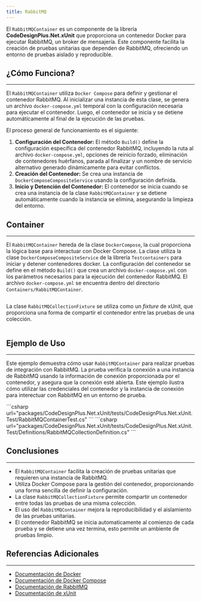 ```yaml
---
title: RabbitMQ
---
```



El `RabbitMQContainer` es un componente de la librería **CodeDesignPlus.Net.xUnit** que proporciona un contenedor Docker para ejecutar RabbitMQ, un broker de mensajería. Este componente facilita la creación de pruebas unitarias que dependen de RabbitMQ, ofreciendo un entorno de pruebas aislado y reproducible.

## ¿Cómo Funciona?
---

El `RabbitMQContainer` utiliza `Docker Compose` para definir y gestionar el contenedor RabbitMQ. Al inicializar una instancia de esta clase, se genera un archivo `docker-compose.yml` temporal con la configuración necesaria para ejecutar el contenedor. Luego, el contenedor se inicia y se detiene automáticamente al final de la ejecución de las pruebas.

El proceso general de funcionamiento es el siguiente:
1.  **Configuración del Contenedor:** El método `Build()` define la configuración específica del contenedor RabbitMQ, incluyendo la ruta al archivo `docker-compose.yml`, opciones de reinicio forzado, eliminación de contenedores huérfanos, parada al finalizar y un nombre de servicio alternativo generado dinámicamente para evitar conflictos.
2.  **Creación del Contenedor:** Se crea una instancia de `DockerComposeCompositeService` usando la configuración definida.
3.  **Inicio y Detención del Contenedor:** El contenedor se inicia cuando se crea una instancia de la clase `RabbitMQContainer` y se detiene automáticamente cuando la instancia se elimina, asegurando la limpieza del entorno.

## Container
---

El `RabbitMQContainer` hereda de la clase `DockerCompose`, la cual proporciona la lógica base para interactuar con Docker Compose.  La clase utiliza la clase `DockerComposeCompositeService` de la librería `Testcontainers` para iniciar y detener contenedores docker. La configuración del contenedor se define en el método `Build()` que crea un archivo `docker-compose.yml` con los parámetros necesarios para la ejecución del contenedor RabbitMQ. El archivo `docker-compose.yml` se encuentra dentro del directorio `Containers/RabbitMQContainer`.

```csharp url="packages/CodeDesignPlus.Net.xUnit/src/CodeDesignPlus.Net.xUnit/Containers/RabbitMQContainer/RabbitMQContainer.cs"
```

La clase `RabbitMQCollectionFixture` se utiliza como un *fixture* de xUnit, que proporciona una forma de compartir el contenedor entre las pruebas de una colección.

```csharp url="packages/CodeDesignPlus.Net.xUnit/src/CodeDesignPlus.Net.xUnit/Containers/RabbitMQContainer/RabbitMQCollectionFixture.cs"
```

## Ejemplo de Uso
---

Este ejemplo demuestra cómo usar `RabbitMQContainer` para realizar pruebas de integración con RabbitMQ. La prueba verifica la conexión a una instancia de RabbitMQ usando la información de conexión proporcionada por el contenedor, y asegura que la conexión esté abierta. Este ejemplo ilustra cómo utilizar las credenciales del contenedor y la instancia de conexión para interectuar con RabbitMQ en un entorno de prueba.

<Tabs>
    <TabItem label="RabbitMQContainerTest">         
    ```csharp url="packages/CodeDesignPlus.Net.xUnit/tests/CodeDesignPlus.Net.xUnit.Test/RabbitMQContainerTest.cs"
    ```
    </TabItem>
    <TabItem label="RabbitMQCollectionDefinition">
    ```csharp url="packages/CodeDesignPlus.Net.xUnit/tests/CodeDesignPlus.Net.xUnit.Test/Definitions/RabbitMQCollectionDefinition.cs"
    ```
    </TabItem>
</Tabs>


## Conclusiones
---

- El `RabbitMQContainer` facilita la creación de pruebas unitarias que requieren una instancia de RabbitMQ.
- Utiliza Docker Compose para la gestión del contenedor, proporcionando una forma sencilla de definir la configuración.
- La clase `RabbitMQCollectionFixture` permite compartir un contenedor entre todas las pruebas de una misma colección.
- El uso del `RabbitMQContainer` mejora la reproducibilidad y el aislamiento de las pruebas unitarias.
- El contenedor RabbitMQ se inicia automaticamente al comienzo de cada prueba y se detiene una vez termina, esto permite un ambiente de pruebas limpio.

## Referencias Adicionales
---

- [Documentación de Docker](https://docs.docker.com/)
- [Documentación de Docker Compose](https://docs.docker.com/compose/)
- [Documentación de RabbitMQ](https://www.rabbitmq.com/documentation.html)
- [Documentación de xUnit](https://xunit.net/)
